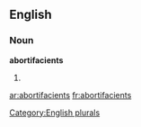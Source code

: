 
==English==

===Noun===
'''abortifacients'''

# {{plural of|[[abortifacient]]}}

[[Category:English plurals]]

[[ar:abortifacients]]
[[fr:abortifacients]]
